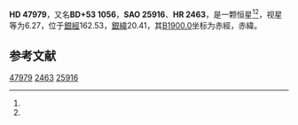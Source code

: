 {{Starbox begin
| name = HD 47979
}}
{{Starbox observe
| epoch = [[J2000.0|J2000.0]]
| constell = {{星座名待查}}<ref name=SIMBAD>{{cite web
 | url=http://simbad.u-strasbg.fr/simbad/sim-id?Ident=HR+2463
 | title =Pulsating variable Star
 | publisher=Centre de Données astronomiques de Strasbourg
 | work=SIMBAD
 | accessdate=2012-07-13}}</ref><ref name=DATA>{{cite web
 | url=http://vizier.u-strasbg.fr/viz-bin/VizieR-5?-out.add=.&-source=5050&-corr=PK=HR&-out.max=9999&HR=2463
 | title=VizieR Detailed Page
 | accessdate=2012-07-13
 | archive-date=2019-02-16
 | archive-url=https://web.archive.org/web/20190216113121/http://vizier.u-strasbg.fr/viz-bin/VizieR-5?-out.add=.&-source=5050&-corr=PK=HR&-out.max=9999&HR=2463
 | dead-url=no
 }}</ref>
| 星官 = 
| ra = {{RA|6|44|11.6}}<ref name=SIMBAD /><ref name=DATA />
| dec = {{DEC|+53|17|47}}<ref name=SIMBAD /><ref name=DATA />
| appmag_v = 6.27<ref name=SIMBAD /><ref name=DATA />
}}
{{Starbox character
| class = K0<ref name=SIMBAD /><ref name=DATA />
| b-v = 1.08<ref name=SIMBAD /><ref name=DATA />
| u-b = <ref name=SIMBAD /><ref name=DATA />
| r-i = <ref name=SIMBAD /><ref name=DATA />
| variable = 
}}
{{Starbox astrometry
| radial_v = 
| prop_mo_ra = 19
| parallax = 
| p_error = 
}}
{{Starbox catalog
| names =BD+53 1056，[[SAO星表|SAO]] 25916，[[HD星表|HD]] 47979，[[HR星表|HR]] 2463}}
{{Starbox reference |Simbad=HR+2463}}
{{Starbox end}}

'''HD 47979'''，又名'''BD+53 1056'''，'''SAO 25916'''、'''HR 2463'''，是一颗恒星<ref name=SIMBAD /><ref name=DATA />，视星等为6.27，位于[[銀道座標系|銀經]]162.53，[[銀道座標系|銀緯]]20.41，其[[B1900.0|B1900.0]]坐标为赤經{{RA|6|36|6.9}}，赤緯{{DEC|+53|20.41|54}}。

== 参考文献 ==
{{reflist}}

{{star-stub}}

[[Category:HD和HDE天體|47979]]
[[Category:HR天體|2463]]
[[Category:SAO天體|25916]]